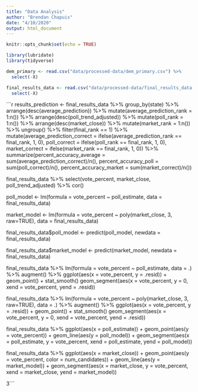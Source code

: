 ```yaml
---
title: "Data Analysis"
author: "Brendan Chapuis"
date: "4/10/2020"
output: html_document
---
```


```r
knitr::opts_chunk$set(echo = TRUE)
```


```r

library(lubridate)
library(tidyverse)

```


```r

dem_primary <- read.csv("data/processed-data/dem_primary.csv") %>% 
  select(-X)

final_results_data <- read.csv("data/processed-data/final_results_data.csv") %>% 
  select(-X)

```


```r

results_prediction <- final_results_data %>%
  group_by(state) %>%
  arrange(desc(average_prediction)) %>%
  mutate(average_prediction_rank = 1:n()) %>%
  arrange(desc(poll_trend_adjusted)) %>%
  mutate(poll_rank = 1:n()) %>%
  arrange(desc(market_close)) %>%
  mutate(market_rank = 1:n()) %>%
  ungroup() %>%
  filter(final_rank == 1) %>%
  mutate(average_prediction_correct = ifelse(average_prediction_rank == final_rank, 1, 0),
         poll_correct = ifelse(poll_rank == final_rank, 1, 0),
         market_correct = ifelse(market_rank == final_rank, 1, 0)) %>%
  summarize(percent_accuracy_average = sum(average_prediction_correct)/n(),
            percent_accuracy_poll = sum(poll_correct)/n(),
            percent_accuracy_market = sum(market_correct)/n())

final_results_data %>%
   select(vote_percent, market_close, poll_trend_adjusted) %>%
   cor()


poll_model <- lm(formula = vote_percent ~ poll_estimate, data = final_results_data)

market_model <- lm(formula = vote_percent ~ poly(market_close, 3, raw=TRUE), data = final_results_data)

final_results_data$poll_model <- predict(poll_model, newdata = final_results_data)

final_results_data$market_model <- predict(market_model, newdata = final_results_data)

final_results_data %>%
  lm(formula = vote_percent ~ poll_estimate, data = .) %>%
  augment() %>%
  ggplot(aes(x = vote_percent, y = .resid)) +
  geom_point() +
  stat_smooth()
  geom_segment(aes(x = vote_percent, y = 0, xend = vote_percent, yend = .resid))

final_results_data %>%
  lm(formula = vote_percent ~ poly(market_close, 3, raw=TRUE), data = .) %>%
  augment() %>%
  ggplot(aes(x = vote_percent, y = .resid)) +
  geom_point() +
  stat_smooth()
  geom_segment(aes(x = vote_percent, y = 0, xend = vote_percent, yend = .resid))



final_results_data %>%
  ggplot(aes(x = poll_estimate)) +
  geom_point(aes(y = vote_percent)) +
  geom_line(aes(y = poll_model)) +
  geom_segment(aes(x = poll_estimate, y = vote_percent, xend = poll_estimate, yend = poll_model))

final_results_data %>%
  ggplot(aes(x = market_close)) +
  geom_point(aes(y = vote_percent, color = num_candidates)) +
  geom_line(aes(y = market_model)) +
  geom_segment(aes(x = market_close, y = vote_percent, xend = market_close, yend = market_model))

3```